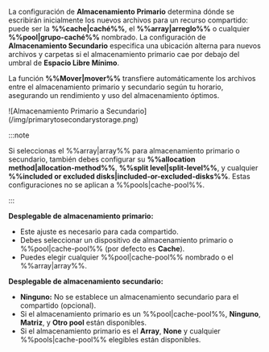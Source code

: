 La configuración de **Almacenamiento Primario** determina dónde se escribirán inicialmente los nuevos archivos para un recurso compartido: puede ser la **%%cache|caché%%**, el **%%array|arreglo%%** o cualquier **%%pool|grupo-caché%%** nombrado. La configuración de **Almacenamiento Secundario** especifica una ubicación alterna para nuevos archivos y carpetas si el almacenamiento primario cae por debajo del umbral de **Espacio Libre Mínimo**.

La función **%%Mover|mover%%** transfiere automáticamente los archivos entre el almacenamiento primario y secundario según tu horario, asegurando un rendimiento y uso del almacenamiento óptimos.

<div style={{ margin: 'auto', maxWidth: '312px', display: 'flex', flexDirection: 'column', alignItems: 'center' }}>
  ![Almacenamiento Primario a Secundario](/img/primarytosecondarystorage.png)
</div>

:::note

Si seleccionas el %%array|array%% para almacenamiento primario o secundario, también debes configurar su **%%allocation method|allocation-method%%**, **%%split level|split-level%%**, y cualquier **%%included or excluded disks|included-or-excluded-disks%%**. Estas configuraciones no se aplican a %%pools|cache-pool%%.

:::

**Desplegable de almacenamiento primario:**

- Este ajuste es necesario para cada compartido.
- Debes seleccionar un dispositivo de almacenamiento primario o %%pool|cache-pool%% (por defecto es **Cache**).
- Puedes elegir cualquier %%pool|cache-pool%% nombrado o el %%array|array%%.

**Desplegable de almacenamiento secundario:**

- **Ninguno:** No se establece un almacenamiento secundario para el compartido (opcional).
- Si el almacenamiento primario es un %%pool|cache-pool%%, **Ninguno**, **Matriz**, y **Otro pool** están disponibles.
- Si el almacenamiento primario es el **Array**, **None** y cualquier %%pools|cache-pool%% elegibles están disponibles.

